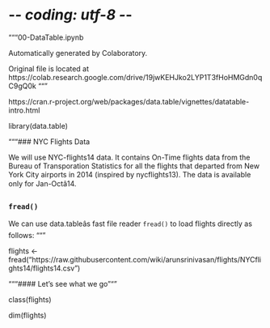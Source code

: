 # -*- coding: utf-8 -*-
"""00-DataTable.ipynb

Automatically generated by Colaboratory.

Original file is located at
    https://colab.research.google.com/drive/19jwKEHJko2LYP1T3fHoHMGdn0qC9gQ0k
"""

https://cran.r-project.org/web/packages/data.table/vignettes/datatable-intro.html

library(data.table)

"""### NYC Flights Data

We will use NYC-flights14 data. It contains On-Time flights data from the Bureau of Transporation Statistics for all the flights that departed from New York City airports in 2014 (inspired by nycflights13). The data is available only for Jan-Octâ14.

### ``fread()``
We can use data.tableâs fast file reader ``fread()`` to load flights directly as follows:
"""

flights <- fread("https://raw.githubusercontent.com/wiki/arunsrinivasan/flights/NYCflights14/flights14.csv")

"""#### Let's see what we go"""

class(flights)

dim(flights)